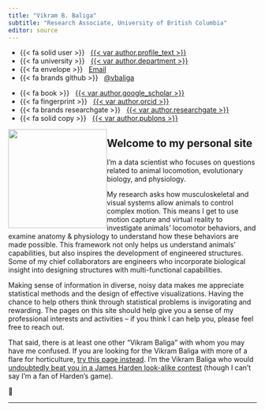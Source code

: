 ```yaml
---
title: "Vikram B. Baliga"
subtitle: "Research Associate, University of British Columbia"
editor: source
---
```


::: {.grid .course-details .course-details-smaller}
::: {.g-col-6 .g-col-md-3}
-   {{< fa solid user >}}  
    [{{< var author.profile_text >}}](%7B%7B%3C%20var%20author.department_profile_url%20%3E%7D%7D)
-   {{< fa university >}}  
    [{{< var author.department >}}](%7B%7B%3C%20var%20author.department_url%20%3E%7D%7D)
-   {{< fa envelope >}}   <a href="mailto:{{< var author.email >}}">Email</a>
-   {{< fa brands github >}}  
    [\@vbaliga](%7B%7B%3C%20var%20author.github_url%20%3E%7D%7D)
:::

::: {.g-col-6 .g-col-md-3}
-   {{< fa book >}}  
    [{{< var author.google_scholar >}}](%7B%7B%3C%20var%20author.google_scholar_url%20%3E%7D%7D)
-   {{< fa fingerprint >}}  
    [{{< var author.orcid >}}](%7B%7B%3C%20var%20author.orcid_url%20%3E%7D%7D)
-   {{< fa brands researchgate >}}  
    [{{< var author.researchgate >}}](%7B%7B%3C%20var%20author.researchgate_url%20%3E%7D%7D)
-   {{< fa solid copy >}}  
    [{{< var author.publons >}}](%7B%7B%3C%20var%20author.publons_url%20%3E%7D%7D)
:::
:::

![](images/vikram_baliga.jpg){fig-alt="Vikram B. Baliga" style="float:left;"
width="200"}

## Welcome to my personal site

I'm a data scientist who focuses on questions related to animal locomotion,
evolutionary biology, and physiology.

My research asks how musculoskeletal and visual systems allow animals to control
complex motion. This means I get to use motion capture and virtual reality to
investigate animals' locomotor behaviors, and examine anatomy & physiology to
understand how these behaviors are made possible. This framework not only helps
us understand animals' capabilities, but also inspires the development of
engineered structures. Some of my chief collaborators are engineers who
incorporate biological insight into designing structures with multi-functional
capabilities.

Making sense of information in diverse, noisy data makes me appreciate
statistical methods and the design of effective visualizations. Having the
chance to help others think through statistical problems is invigorating and
rewarding. The pages on this site should help give you a sense of my
professional interests and activities -- if you think I can help you, please
feel free to reach out.

That said, there is at least one other "Vikram Baliga" with whom you may have me
confused. If you are looking for the Vikram Baliga with more of a flare for
horticulture, [try this page
instead](https://www.podchaser.com/creators/vikram-baliga-107a4YrAy8). I'm the
Vikram Baliga who would [undoubtedly beat you in a James Harden look-alike
contest](/images/James-Harden.jpg) (though I can't say I'm a fan of Harden's
game).

🐢

--------------------------------------------------------------------------------
